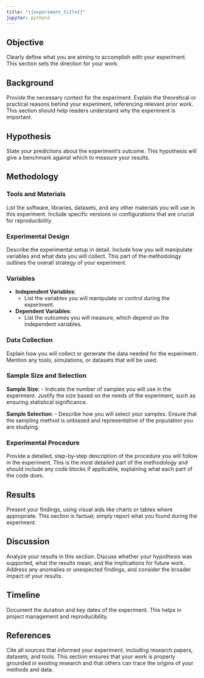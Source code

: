 ```yaml
---
title: "{{experiment_title}}"
jupyter: python3
---
```


## Objective

Clearly define what you are aiming to accomplish with your experiment. This section sets the direction for your work.

## Background

Provide the necessary context for the experiment. Explain the theoretical or practical reasons behind your experiment, referencing relevant prior work. This section should help readers understand why the experiment is important.

## Hypothesis

State your predictions about the experiment’s outcome. This hypothesis will give a benchmark against which to measure your results.

## Methodology

### Tools and Materials

List the software, libraries, datasets, and any other materials you will use in this experiment. Include specific versions or configurations that are crucial for reproducibility.

### Experimental Design

Describe the experimental setup in detail. Include how you will manipulate variables and what data you will collect. This part of the methodology outlines the overall strategy of your experiment.

### Variables

-   **Independent Variables**:
    -   List the variables you will manipulate or control during the experiment.
-   **Dependent Variables**:
    -   List the outcomes you will measure, which depend on the independent variables.

### Data Collection

Explain how you will collect or generate the data needed for the experiment. Mention any tools, simulations, or datasets that will be used.

### Sample Size and Selection

**Sample Size**: - Indicate the number of samples you will use in the experiment. Justify the size based on the needs of the experiment, such as ensuring statistical significance.

**Sample Selection**: - Describe how you will select your samples. Ensure that the sampling method is unbiased and representative of the population you are studying.

### Experimental Procedure

Provide a detailed, step-by-step description of the procedure you will follow in the experiment. This is the most detailed part of the methodology and should include any code blocks if applicable, explaining what each part of the code does.

## Results

Present your findings, using visual aids like charts or tables where appropriate. This section is factual; simply report what you found during the experiment.

## Discussion

Analyze your results in this section. Discuss whether your hypothesis was supported, what the results mean, and the implications for future work. Address any anomalies or unexpected findings, and consider the broader impact of your results.

## Timeline

Document the duration and key dates of the experiment. This helps in project management and reproducibility.

## References

Cite all sources that informed your experiment, including research papers, datasets, and tools. This section ensures that your work is properly grounded in existing research and that others can trace the origins of your methods and data.
